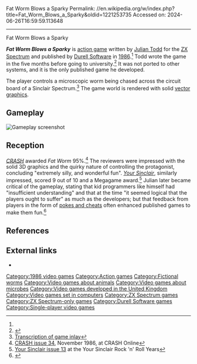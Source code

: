 Fat Worm Blows a Sparky
Permalink: //en.wikipedia.org/w/index.php?title=Fat_Worm_Blows_a_Sparky&oldid=1221253735
Accessed on: 2024-06-26T16:59:59.113648



------
Fat Worm Blows a Sparky
{{Infobox video game 
|title = Fat Worm Blows a Sparky
|image = 
|developer =
|publisher = [[Durell Software]]
|designer = [[Julian Todd]]<ref name="giantlist">{{cite web|last1=Hague|first1=James|title=The Giant List of Classic Game Programmers|url=http://dadgum.com/giantlist/}}</ref>
|released = [[1986 in video gaming|1986]]
|genre = [[Action game]]
|modes = [[Single-player video game|Single-player]]
|platforms = [[ZX Spectrum]]
}}

'''''Fat Worm Blows a Sparky''''' is [[action game]] written by [[Julian Todd]] for the [[ZX Spectrum]] and published by [[Durell Software]] in [[1986 in video gaming|1986]].<ref name="giantlist"/> Todd wrote the game in the five months before going to university.<ref>{{Cite web |title=The Making Of: Fat Worm Blows A Sparky |url=https://www.pressreader.com/uk/retro-gamer/20190221/281676846172898 |access-date=2022-03-22 |via=PressReader}}</ref> It was not ported to other systems, and it is the only published game he developed.

The player controls a microscopic worm being chased across the circuit board of a Sinclair Spectrum.<ref>[https://ia800604.us.archive.org/view_archive.php?archive=/1/items/World_of_Spectrum_June_2017_Mirror/World%20of%20Spectrum%20June%202017%20Mirror.zip&file=World%20of%20Spectrum%20June%202017%20Mirror/sinclair/games-info/f/FatWormBlowsASparky.txt Transcription of game inlay]</ref> The game world is rendered with solid [[vector graphics]].

==Gameplay==
[[Image:Fatworm.png|thumb|Gameplay screenshot]]
{{Empty section|date=February 2021}}

==Reception==
{{Video game reviews
| award1Pub = ''Crash''
| award1 = Smash<ref>Game review, Crash magazine, [[Newsfield Publications]], issue 34, November 1986</ref>
}}
''[[CRASH (magazine)|CRASH]]'' awarded ''Fat Worm'' 95%.<ref>[http://www.crashonline.org.uk/34/fatworm.htm CRASH issue 34], November 1986, at CRASH Online</ref> The reviewers were impressed with the solid 3D graphics and the quirky nature of controlling the protagonist, concluding "extremely silly, and wonderful fun". ''[[Your Sinclair]]'', similarly impressed, scored 9 out of 10 and a Megagame award.<ref>[http://www.ysrnry.co.uk/articles/fatworm.htm Your Sinclair issue 13] {{Webarchive|url=https://web.archive.org/web/20070929083906/http://www.ysrnry.co.uk/articles/fatworm.htm |date=2007-09-29 }} at the Your Sinclair Rock 'n' Roll Years</ref>  Julian later became critical of the gameplay, stating that kid programmers like himself had "insufficient understanding" and that at the time "it seemed logical that the players ought to suffer" as much as the developers; but that feedback from players in the form of [[PEEK and POKE#POKEs as cheats|pokes and cheats]] often enhanced published games to make them fun.<ref>{{cite web|url=http://www.goatchurch.org.uk/progs/fatworm/fatworm.html |title=Fat Worm Blows a Sparky |author=Julian Todd |author-link=Julian Todd |date=29 March 2003 |accessdate=2007-05-15 |url-status=dead |archiveurl=https://web.archive.org/web/20070928094115/http://www.goatchurch.org.uk/progs/fatworm/fatworm.html |archivedate=2007-09-28 }}</ref>

==References==
{{Reflist}}

==External links==
*{{WoS game|id=0001736}}

[[Category:1986 video games]]
[[Category:Action games]]
[[Category:Fictional worms]]
[[Category:Video games about animals]]
[[Category:Video games about microbes]]
[[Category:Video games developed in the United Kingdom]]
[[Category:Video games set in computers]]
[[Category:ZX Spectrum games]]
[[Category:ZX Spectrum-only games]]
[[Category:Durell Software games]]
[[Category:Single-player video games]]
